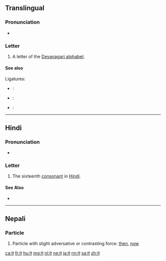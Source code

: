 ==Translingual==
{{Devanagari character info|hex=924|name=DEVANAGARI LETTER TA|image=[[File:Deva-त-order.gif|100px]]}}

===Pronunciation===
* {{IPA|/t̪ə/|lang=mul}}

===Letter===
{{mul-Deva|ta}}

# A letter of the [[Devanagari alphabet]].

====See also====
Ligatures:
* {{l|mul|sc=Deva|क्त|tr=kta}}: {{compound|lang=mul|क|त|sc=Deva|nocat=1}}
* {{l|mul|sc=Deva|त्त|tr=tta}}: {{compound|lang=mul|त|त|sc=Deva|nocat=1}}
* {{l|mul|sc=Deva|स्त्र|tr=stra}}: {{compound|lang=mul|स|त|र|sc=Deva|nocat=1}}

----

==Hindi==

===Pronunciation===
* {{IPA|[t̪ə]|lang=hi}}

===Letter===
{{head|hi|letter}}

# The sixteenth [[consonant]] in [[Hindi]].

====See Also====
* {{list:Devanagari script letters/hi}}

----

==Nepali==

===Particle===
{{head|ne|particle}}

# Particle with slight adversative or contrasting force: [[then]], [[now]]

[[ca:त]]
[[fr:त]]
[[hu:त]]
[[mg:त]]
[[nl:त]]
[[ne:त]]
[[ja:त]]
[[nn:त]]
[[sa:त]]
[[zh:त]]